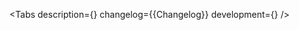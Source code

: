 

<Meta of={Stories} />

<ComponentHeader
    name='Drawer'
    version={packageJson.version}
    children='Используется для десктопных модальных сущностей, появляющихся слева или справа.'
/>

<Tabs
    description={<Description />}
    changelog={<Markdown>{Changelog}</Markdown>}
    development={<Development />}
/>

